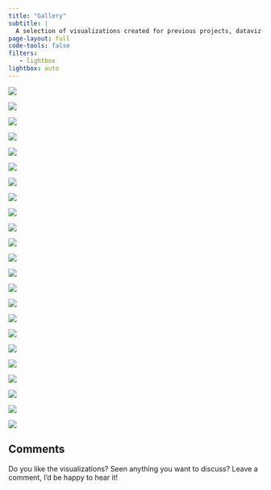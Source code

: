 ```yaml
---
title: "Gallery"
subtitle: |
  A selection of visualizations created for previous projects, dataviz-community challenges such as #TidyTuesday or the #30DayChartChallenge. The code can either be found in blog posts or on my github page. Click on any image to enlarge.
page-layout: full
code-tools: false
filters:
   - lightbox
lightbox: auto
---
```


::: {.column-screen}

<div id="macy-container">
![](assets/challenges_images/2022_01_01.webp)

![](assets/challenges_images/2022_01_02.webp)

![](assets/challenges_images/2022_01_03.webp)

![](assets/challenges_images/2022_01_04.webp)

![](assets/challenges_images/2022_01_08.webp)

![](assets/challenges_images/2022_01_09_gif.webp)

![](assets/challenges_images/2022_01_10.webp)

![](assets/challenges_images/2022_01_11.webp)

![](assets/challenges_images/2022_01_12.webp)

![](assets/challenges_images/2022_02_01.webp)

![](assets/challenges_images/2022_02_03.webp)

![](assets/challenges_images/2022_04_rev.webp)

![](assets/challenges_images/2022_05_comp_slope.webp)

![](assets/challenges_images/2022_09_dist_stat.webp)

![](assets/challenges_images/2022_10.webp)

![](assets/challenges_images/2022_11_dist_circ.webp)

![](assets/challenges_images/2022_13_rel_corr.webp)

![](assets/challenges_images/2022_13_rel2.webp)

![](assets/challenges_images/2022_99_05.webp)

![](assets/challenges_images/30DCC_2022-14_3d.webp)

![](assets/challenges_images/30DCC_2022-16_environment.webp)

![](assets/challenges_images/commercial_fishing.webp)

![](assets/challenges_images/voting_bt3.webp)





</div>

:::



## Comments
Do you like the visualizations? Seen anything you want to discuss? Leave a comment, I'd be happy to hear it!

<script type='text/javascript' src="/assets/scripts/macy.js"></script>
<script>
    var masonry = new Macy({
        container: '#macy-container',
        trueOrder: false,
        waitForImages: false,
        mobileFirst: true,
        margin: {
            y: 25,
            x: '2%',
        },
        columns: 1,
        breakAt: {
            2400: 6,
            2000: 5,
            1400: 4,
            1000: 3,
            520: 2
        },
    });
</script>